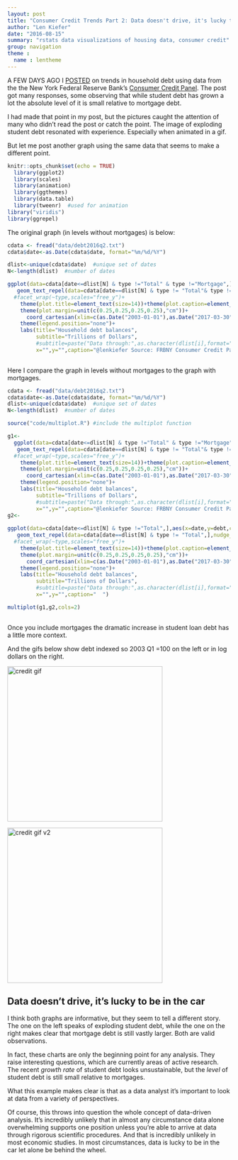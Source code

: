 ```yaml
---
layout: post
title: "Consumer Credit Trends Part 2: Data doesn't drive, it's lucky to be in the car"
author: "Len Kiefer"
date: "2016-08-15"
summary: "rstats data visualizations of housing data, consumer credit"
group: navigation
theme :
  name : lentheme
---
```

<style>
  .col2 {
    columns: 2 200px;         /* number of columns and width in pixels*/
    -webkit-columns: 2 200px; /* chrome, safari */
    -moz-columns: 2 200px;    /* firefox */
  }
  .col3 {
    columns: 3 100px;
    -webkit-columns: 3 100px;
    -moz-columns: 3 100px;
  }
</style>

A FEW DAYS AGO I [POSTED]({% post_url 2016-08-09-trends-in-credit %}) on trends in household debt using data from the the New York Federal Reserve Bank's [Consumer Credit Panel](https://www.newyorkfed.org/microeconomics/data.html).  The post got many responses, some observing that while student debt has grown a lot the absolute level of it is small relative to mortgage debt.  

I had made that point in my post, but the pictures caught the attention of many who didn't read the post or catch the point. The image of exploding student debt resonated with experience. Especially when animated in a gif.

But let me post another graph using the same data that seems to make a different point.

```r
knitr::opts_chunk$set(echo = TRUE)
  library(ggplot2)
  library(scales)
  library(animation)
  library(ggthemes)
  library(data.table)
  library(tweenr)  #used for animation
library("viridis")
library(ggrepel)
```

The original graph (in levels without mortgages) is below:

```r
cdata <- fread("data/debt2016q2.txt")
cdata$date<-as.Date(cdata$date, format="%m/%d/%Y")

dlist<-unique(cdata$date)  #unique set of dates
N<-length(dlist)  #number of dates

ggplot(data=cdata[date<=dlist[N] & type !="Total" & type !="Mortgage",],aes(x=date,y=debt,color=type,label=type))+geom_line(size=1.2)+theme_minimal()+
   geom_text_repel(data=cdata[date==dlist[N] & type != "Total"& type !="Mortgage",],nudge_x=10,nudge_y=.025)+
  #facet_wrap(~type,scales="free_y")+
    theme(plot.title=element_text(size=14))+theme(plot.caption=element_text(hjust=0,vjust=1,margin=margin(t=10)))+
    theme(plot.margin=unit(c(0.25,0.25,0.25,0.25),"cm"))+
      coord_cartesian(xlim=c(as.Date("2003-01-01"),as.Date("2017-03-30")))+
    theme(legend.position="none")+
    labs(title="Household debt balances",
         subtitle="Trillions of Dollars",
         #subtitle=paste("Data through:",as.character(dlist[i],format="%B-%Y"),"Index, 2003 Q1=100"),
         x="",y="",caption="@lenkiefer Source: FRBNY Consumer Credit Panel/Equifax")
  
```

Here I compare the graph in levels without mortgages to the graph with mortgages.



```r
cdata <- fread("data/debt2016q2.txt")
cdata$date<-as.Date(cdata$date, format="%m/%d/%Y")
dlist<-unique(cdata$date)  #unique set of dates
N<-length(dlist)  #number of dates

source("code/multiplot.R") #include the multiplot function

g1<-
  ggplot(data=cdata[date<=dlist[N] & type !="Total" & type !="Mortgage",],aes(x=date,y=debt,color=type,label=type))+geom_line(size=1.2)+theme_minimal()+
   geom_text_repel(data=cdata[date==dlist[N] & type != "Total"& type !="Mortgage",],nudge_x=10,nudge_y=.025)+
  #facet_wrap(~type,scales="free_y")+
    theme(plot.title=element_text(size=14))+theme(plot.caption=element_text(hjust=0,vjust=1,margin=margin(t=10)))+
    theme(plot.margin=unit(c(0.25,0.25,0.25,0.25),"cm"))+
      coord_cartesian(xlim=c(as.Date("2003-01-01"),as.Date("2017-03-30")))+
    theme(legend.position="none")+
    labs(title="Household debt balances",
         subtitle="Trillions of Dollars",
         #subtitle=paste("Data through:",as.character(dlist[i],format="%B-%Y"),"Index, 2003 Q1=100"),
         x="",y="",caption="@lenkiefer Source: FRBNY Consumer Credit Panel/Equifax")
g2<-
  
ggplot(data=cdata[date<=dlist[N] & type !="Total",],aes(x=date,y=debt,color=type,label=type))+geom_line(size=1.2)+theme_minimal()+
   geom_text_repel(data=cdata[date==dlist[N] & type != "Total",],nudge_x=10,nudge_y=.025)+
  #facet_wrap(~type,scales="free_y")+
    theme(plot.title=element_text(size=14))+theme(plot.caption=element_text(hjust=0,vjust=1,margin=margin(t=10)))+
    theme(plot.margin=unit(c(0.25,0.25,0.25,0.25),"cm"))+
      coord_cartesian(xlim=c(as.Date("2003-01-01"),as.Date("2017-03-30")))+
    theme(legend.position="none")+
    labs(title="Household debt balances",
         subtitle="Trillions of Dollars",
         #subtitle=paste("Data through:",as.character(dlist[i],format="%B-%Y"),"Index, 2003 Q1=100"),
         x="",y="",caption="  ")

multiplot(g1,g2,cols=2)
  
```

Once you include mortgages the dramatic increase in student loan debt has a little more context.

And the gifs below show debt indexed so 2003 Q1 =100 on the left or in log dollars on the right.

<div class="columns-2">

<img src="{{ site.url }}/img/charts_aug_15_2016/debt balances 2016Q2 v4.gif" alt="credit gif" style="width: 350px;"/>

<img src="{{ site.url }}/img/charts_aug_15_2016/debt balances v3 2016Q2.gif" alt="credit gif v2" style="width: 350px;"/>

</div>

## Data doesn't drive, it's lucky to be in the car

I think both graphs are informative, but they seem to tell a different story.  The one on the left speaks of exploding student debt, while the one on the right makes clear that mortgage debt is still vastly larger.  Both are valid observations.

In fact, these charts are only the beginning point for any analysis.  They raise interesting questions, which are currently areas of active research. The recent *growth rate* of student debt looks unsustainable, but the *level* of student debt is still small relative to mortgages.

What this example makes clear is that as a data analyst it's important to look at data from a variety of perspectives. 

Of course, this throws into question the whole concept of data-driven analysis.  It's incredibly unlikely that in almost any circumstance data alone overwhelming supports one position unless you're able to arrive at data through rigorous scientific procedures. And that is incredibly unlikely in most economic studies. In most circumstances, data is lucky to be in the car let alone be behind the wheel.


